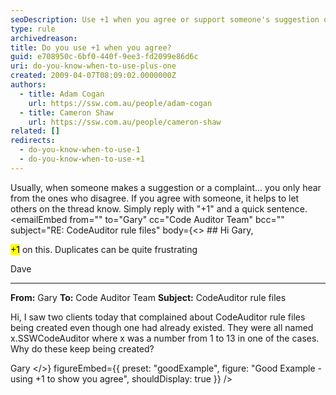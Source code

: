 ```yaml
---
seoDescription: Use +1 when you agree or support someone's suggestion or idea on a thread to show your endorsement and encourage others to do the same.
type: rule
archivedreason:
title: Do you use +1 when you agree?
guid: e708950c-6bf0-440f-9ee3-fd2099e86d6c
uri: do-you-know-when-to-use-plus-one
created: 2009-04-07T08:09:02.0000000Z
authors:
  - title: Adam Cogan
    url: https://ssw.com.au/people/adam-cogan
  - title: Cameron Shaw
    url: https://ssw.com.au/people/cameron-shaw
related: []
redirects:
  - do-you-know-when-to-use-1
  - do-you-know-when-to-use-+1
---
```


Usually, when someone makes a suggestion or a complaint... you only hear from the ones who disagree. If you agree with someone, it helps to let others on the thread know. Simply reply with "+1" and a quick sentence.
<emailEmbed
  from=""
  to="Gary"
  cc="Code Auditor Team"
  bcc=""
  subject="RE: CodeAuditor rule files"
  body={<>
    ## Hi Gary,

<mark>+1</mark> on this. Duplicates can be quite frustrating

Dave

---

**From:** Gary
**To:** Code Auditor Team
**Subject:** CodeAuditor rule files

Hi, I saw two clients today that complained about CodeAuditor rule files being created even though one had already existed. They were all named x.SSWCodeAuditor where x was a number from 1 to 13 in one of the cases. Why do these keep being created?

Gary
  </>}
  figureEmbed={{
    preset: "goodExample",
    figure: "Good Example - using +1 to show you agree",
    shouldDisplay: true
  }}
/>